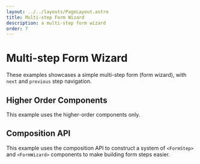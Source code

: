 ```yaml
---
layout: ../../layouts/PageLayout.astro
title: Multi-step Form Wizard
description: a multi-step form wizard
order: 7
---
```



# Multi-step Form Wizard

These examples showcases a simple multi-step form (form wizard), with `next` and `previous` step navigation.

## Higher Order Components

This example uses the higher-order components only.

<LiveExample id="vee-validate-v4-hoc-multi-step-form" />

## Composition API

This example uses the composition API to construct a system of `<FormStep>` and `<FormWizard>` components to make building form steps easier.

<LiveExample id="vee-validate-v4-multi-step-form-composition" />
